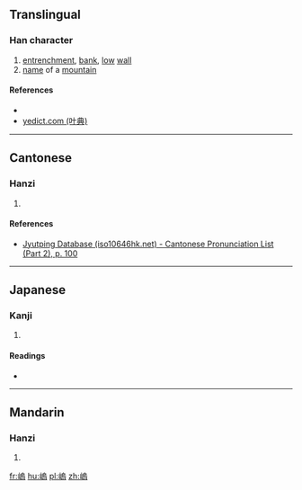 ==Translingual==

===Han character===
{{Han char|rn=46|rad=山|as=10|sn=13|four=2772<sub>7</sub>|canj=山竹口火 (UHRF)|ids=⿰[[山]][[烏]]}}

# [[entrenchment]], [[bank]], [[low]] [[wall]]
# [[name]] of a [[mountain]]

====References====
* {{Han ref|kx=0317.260|dkj=08347|hdz=10791.110|uh=5D68|ud=23912|bh=DD54|bd=56660}}
*[http://yedict.com/htm/5D/5D68.htm yedict.com (叶典)]

----

==Cantonese==

===Hanzi===
{{yue-hanzi|jyut=[[wu2]]|y=wu2}}

# {{defn|lang=yue|sort=山10}}

====References====
* [http://www.iso10646hk.net/jp/document/download.jsp Jyutping Database (iso10646hk.net) - Cantonese Pronunciation List (Part 2), p. 100]

----

==Japanese==

===Kanji===
{{ja-kanji|grade=|rs=山10}}

# {{defn|lang=ja|sort=山10}}

====Readings====
* {{ja-readings|on=[[お]] (o), [[う]] (u)|kun=}}

----

==Mandarin==

===Hanzi===
{{cmn-hanzi|pin=[[wù]] ([[wu4]])|wg=wu<sup>4</sup>}}

# {{defn|lang=cmn|sort=山10}}

[[fr:嵨]]
[[hu:嵨]]
[[pl:嵨]]
[[zh:嵨]]